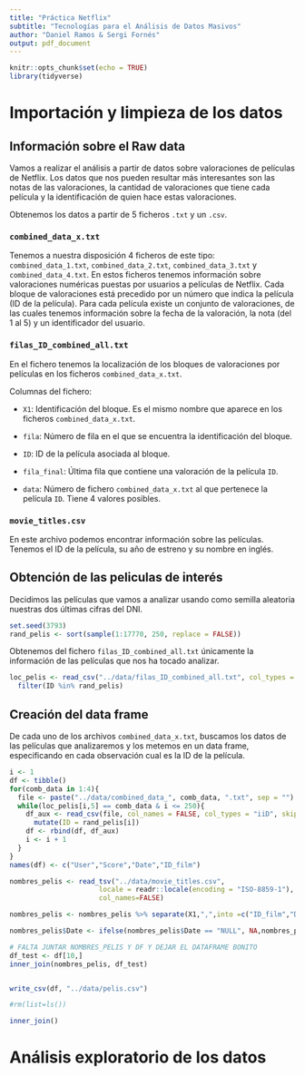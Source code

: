 ```yaml
---
title: "Práctica Netflix"
subtitle: "Tecnologías para el Análisis de Datos Masivos"
author: "Daniel Ramos & Sergi Fornés"
output: pdf_document
---
```


```r
knitr::opts_chunk$set(echo = TRUE)
library(tidyverse)
```

# Importación y limpieza de los datos

## Información sobre el Raw data

Vamos a realizar el análisis a partir de datos sobre valoraciones de películas de Netflix. Los datos que nos pueden resultar más interesantes son las notas de las valoraciones, la cantidad de valoraciones que tiene cada película y la identificación de quien hace estas valoraciones.

Obtenemos los datos a partir de 5 ficheros `.txt` y un `.csv`.

### `combined_data_x.txt`

Tenemos a nuestra disposición 4 ficheros de este tipo: `combined_data_1.txt`, `combined_data_2.txt`, `combined_data_3.txt` y `combined_data_4.txt`. En estos ficheros tenemos información sobre valoraciones numéricas puestas por usuarios a películas de Netflix. Cada bloque de valoraciones está precedido por un número que indica la película (ID de la película). Para cada película existe un conjunto de valoraciones, de las cuales tenemos información sobre la fecha de la valoración, la nota (del 1 al 5) y un identificador del usuario.

### `filas_ID_combined_all.txt`

En el fichero tenemos la localización de los bloques de valoraciones por películas en los ficheros `combined_data_x.txt`.

Columnas del fichero: 

* `X1`: Identificación del bloque. Es el mismo nombre que aparece en los ficheros `combined_data_x.txt`.

* `fila`: Número de fila en el que se encuentra la identificación del bloque.

* `ID`: ID de la película asociada al bloque.

* `fila_final`: Última fila que contiene una valoración de la película `ID`.

* `data`: Número de fichero `combined_data_x.txt` al que pertenece la película `ID`. Tiene 4 valores posibles.

### `movie_titles.csv`

En este archivo podemos encontrar información sobre las películas. Tenemos el ID de la película, su año de estreno y su nombre en inglés.

## Obtención de las peliculas de interés

Decidimos las películas que vamos a analizar usando como semilla aleatoria nuestras dos últimas cifras del DNI.

```r
set.seed(3793)
rand_pelis <- sort(sample(1:17770, 250, replace = FALSE))
```

Obtenemos del fichero `filas_ID_combined_all.txt` únicamente la información de las películas que nos ha tocado analizar.

```r
loc_pelis <- read_csv("../data/filas_ID_combined_all.txt", col_types = "ciiii") %>%
  filter(ID %in% rand_pelis)
```

## Creación del data frame

De cada uno de los archivos `combined_data_x.txt`, buscamos los datos de las películas que analizaremos y los metemos en un data frame, especificando en cada observación cual es la ID de la película.

```r
i <- 1
df <- tibble()
for(comb_data in 1:4){
  file <- paste("../data/combined_data_", comb_data, ".txt", sep = "")
  while(loc_pelis[i,5] == comb_data & i <= 250){
    df_aux <- read_csv(file, col_names = FALSE, col_types = "iiD", skip = loc_pelis[[i,2]], n_max = loc_pelis[[i,4]] - loc_pelis[[i,2]]) %>%
      mutate(ID = rand_pelis[i])
    df <- rbind(df, df_aux)
    i <- i + 1
  }
}
names(df) <- c("User","Score","Date","ID_film")
```



```r
nombres_pelis <- read_tsv("../data/movie_titles.csv",
                      locale = readr::locale(encoding = "ISO-8859-1"),
                      col_names=FALSE)

nombres_pelis <- nombres_pelis %>% separate(X1,",",into =c("ID_film","Date","Title"), extra="merge", convert = TRUE)

nombres_pelis$Date <- ifelse(nombres_pelis$Date == "NULL", NA,nombres_pelis$Date)

# FALTA JUNTAR NOMBRES_PELIS Y DF Y DEJAR EL DATAFRAME BONITO
df_test <- df[10,]
inner_join(nombres_pelis, df_test)


write_csv(df, "../data/pelis.csv")

#rm(list=ls())

inner_join()
```

# Análisis exploratorio de los datos
